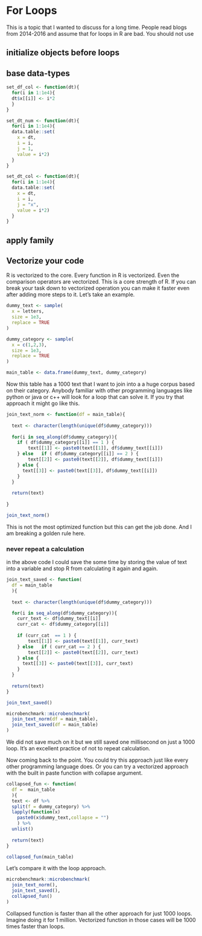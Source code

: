 # For Loops {#loops}

This is a topic that I wanted to discuss for a long time. People read blogs from 2014-2016 and assume that for loops in R are bad. You should not use

## initialize objects before loops

## base data-types

```r
set_df_col <- function(dt){
  for(i in 1:1e4){
  dt$x[[i]] <- i*2
  }
}

set_dt_num <- function(dt){
  for(i in 1:1e4){
  data.table::set(
    x = dt,
    i = i,
    j = 1,
    value = i*2)
  }
}

set_dt_col <- function(dt){
  for(i in 1:1e4){
  data.table::set(
    x = dt,
    i = i,
    j = "x",
    value = i*2)
  }
}
```

## apply family

## Vectorize your code

R is vectorized to the core. Every function in R is vectorized. Even the comparison operators are vectorized. This is a core strength of R. If you can break your task down to vectorized operation you can make it faster even after adding more steps to it. Let's take an example.

```r

dummy_text <- sample(
  x = letters,
  size = 1e3,
  replace = TRUE
)

dummy_category <- sample(
  x = c(1,2,3),
  size = 1e3,
  replace = TRUE
)

main_table <- data.frame(dummy_text, dummy_category)
```

Now this table has a 1000 text that I want to join into a a huge corpus based on their category. Anybody familiar with other programming languages like python or java or c++ will look for a loop that can solve it. If you try that approach it might go like this.

```r

join_text_norm <- function(df = main_table){
  
  text <- character(length(unique(df$dummy_category)))
  
  for(i in seq_along(df$dummy_category)){
    if ( df$dummy_category[[i]] == 1 ) {
        text[[1]] <- paste0(text[[1]], df$dummy_text[[i]])
    } else   if ( df$dummy_category[[i]] == 2 ) {
        text[[2]] <- paste0(text[[2]], df$dummy_text[[i]])
    } else {
      text[[3]] <- paste0(text[[3]], df$dummy_text[[i]])
    }
  }
  
  return(text)
  
}

join_text_norm()
```

This is not the most optimized function but this can get the job done. And I am breaking a golden rule here.

### never repeat a calculation

in the above code I could save the some time by storing the value of text into a variable and stop R from calculating it again and again.

```r

join_text_saved <- function(
  df = main_table
  ){
  
  text <- character(length(unique(df$dummy_category)))

  for(i in seq_along(df$dummy_category)){
    curr_text <- df$dummy_text[[i]]
    curr_cat <- df$dummy_category[[i]]
    
    if (curr_cat  == 1 ) {
        text[[1]] <- paste0(text[[1]], curr_text)
    } else   if ( curr_cat == 2 ) {
        text[[2]] <- paste0(text[[2]], curr_text)
    } else {
      text[[3]] <- paste0(text[[3]], curr_text)
    }
  }
  
  return(text)
}

join_text_saved()
```

```r
microbenchmark::microbenchmark(
  join_text_norm(df = main_table),
  join_text_saved(df = main_table)
)
```

We did not save much on it but we still saved one millisecond on just a 1000 loop. It's an excellent practice of not to repeat calculation.

Now coming back to the point. You could try this approach just like every other programming language does. Or you can try a vectorized approach with the built in paste function with collapse argument.

```r

collapsed_fun <- function(
  df =  main_table
  ){
  text <- df %>% 
  split(f = dummy_category) %>% 
  lapply(function(x)
    paste0(x$dummy_text,collapse = "")
    ) %>% 
  unlist()
  
  return(text)
}

collapsed_fun(main_table)
```

Let's compare it with the loop approach.

```r

microbenchmark::microbenchmark(
  join_text_norm(),
  join_text_saved(),
  collapsed_fun()
)
```

Collapsed function is faster than all the other approach for just 1000 loops. Imagine doing it for 1 million. Vectorized function in those cases will be 1000 times faster than loops.
